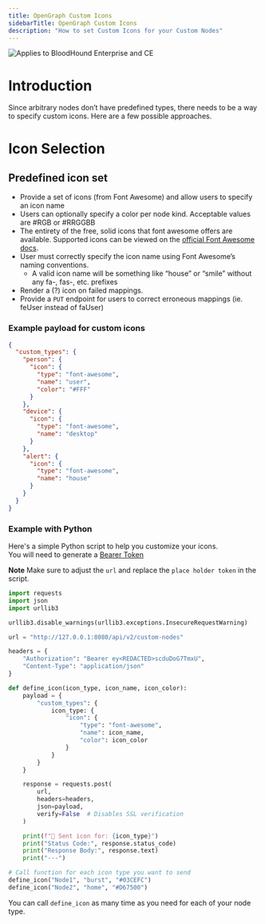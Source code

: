 ```yaml
---
title: OpenGraph Custom Icons
sidebarTitle: OpenGraph Custom Icons
description: "How to set Custom Icons for your Custom Nodes"
---
```


<img noZoom src="/assets/enterprise-AND-community-edition-pill-tag.svg" alt="Applies to BloodHound Enterprise and CE"/>

# Introduction
Since arbitrary nodes don’t have predefined types, there needs to be a way to specify custom icons. Here are a few possible approaches.

# Icon Selection

## Predefined icon set

- Provide a set of icons (from Font Awesome) and allow users to specify an icon name 
- Users can optionally specify a color per node kind. Acceptable values are #RGB or #RRGGBB
- The entirety of the free, solid icons that font awesome offers are available. Supported icons can be viewed on the [official Font Awesome docs](https://fontawesome.com/search?o=r&ic=free&s=solid).
- User must correctly specify the icon name using Font Awesome’s naming conventions. 
    - A valid icon name will be something like “house” or “smile” without any fa-, fas-, etc. prefixes
- Render a (?) icon on failed mappings. 
- Provide a `PUT` endpoint for users to correct erroneous mappings (ie. feUser instead of faUser)

### Example payload for custom icons 

``` JSON
{
  "custom_types": {
    "person": {
      "icon": {
        "type": "font-awesome",
        "name": "user",
        "color": "#FFF"
      }
    },
    "device": {
      "icon": {
        "type": "font-awesome",
        "name": "desktop"
      }
    },
    "alert": {
      "icon": {
        "type": "font-awesome",
        "name": "house"
      }
    }
  }
}
```

### Example with Python
Here's a simple Python script to help you customize your icons.  
You will need to generate a [Bearer Token](https://github.com/SpecterOps/bloodhound-docs/blob/main//reference/overview#jwt-bearer-token)

**Note** Make sure to adjust the `url` and replace the `place holder token` in the script.

``` Python
import requests
import json
import urllib3

urllib3.disable_warnings(urllib3.exceptions.InsecureRequestWarning)

url = "http://127.0.0.1:8080/api/v2/custom-nodes"

headers = {
    "Authorization": "Bearer ey<REDACTED>scduDoG7TmxU",
    "Content-Type": "application/json"
}

def define_icon(icon_type, icon_name, icon_color):
    payload = {
        "custom_types": {
            icon_type: {
                "icon": {
                    "type": "font-awesome",
                    "name": icon_name,
                    "color": icon_color
                }
            }
        }
    }

    response = requests.post(
        url,
        headers=headers,
        json=payload,
        verify=False  # Disables SSL verification
    )

    print(f"🔹 Sent icon for: {icon_type}")
    print("Status Code:", response.status_code)
    print("Response Body:", response.text)
    print("---")

# Call function for each icon type you want to send
define_icon("Node1", "burst", "#03CEFC")
define_icon("Node2", "home", "#D67500")
```

You can call `define_icon` as many time as you need for each of your node type. 
